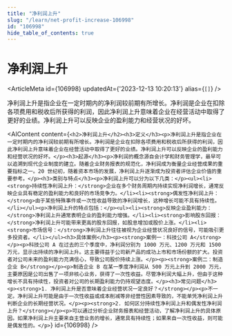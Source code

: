 ```yaml
---
title: "净利润上升"
slug: "/learn/net-profit-increase-106998"
id: "106998"
hide_table_of_contents: true
---
```



# 净利润上升

<ArticleMeta id={106998} updatedAt={'2023-12-13 10:20:13'} alias={`[]`} />
<div className='border-solid border-b border-t-0 my-4 border-[var(--ifm-color-gray-300)]' />

净利润上升是指企业在一定时期内的净利润较前期有所增长。净利润是企业在扣除各项费用和税收后所获得的利润，因此净利润上升意味着企业在经营活动中取得了更好的业绩。净利润上升可以反映企业的盈利能力和经营状况的好坏。

<AIContent content={`<h2>净利润上升</h2><h3>定义</h3><p>净利润上升是指企业在一定时期内的净利润较前期有所增长。净利润是企业在扣除各项费用和税收后所获得的利润，因此净利润上升意味着企业在经营活动中取得了更好的业绩。净利润上升可以反映企业的盈利能力和经营状况的好坏。</p><h3>起源</h3><p>净利润的概念源自会计学和财务管理学，最早可以追溯到现代企业制度的建立。随着企业财务报表的规范化，净利润成为衡量企业经营成果的重要指标之一。20 世纪初，随着资本市场的发展，净利润上升逐渐成为投资者评估企业价值的重要参考。</p><h3>类别与特点</h3><p>净利润上升可以分为以下几类：</p><ul><li><strong>持续性净利润上升：</strong>企业在多个财务周期内持续实现净利润增长，通常反映企业具有稳定的盈利能力和良好的市场竞争力。</li><li><strong>偶发性净利润上升：</strong>由于某些特殊事件或一次性收益导致的净利润增长，这种增长可能不具有持续性。</li></ul><p>净利润上升的特点包括：</p><ul><li><strong>反映企业盈利能力：</strong>净利润上升通常表明企业的盈利能力增强。</li><li><strong>影响股东回报：</strong>净利润上升可能带来更高的股东回报，如股息增加或股价上涨。</li><li><strong>市场信号：</strong>净利润上升往往被视为企业经营状况良好的信号，可能吸引更多投资者。</li></ul><h3>具体案例</h3><p><strong>案例一：科技公司 A</strong></p><p>科技公司 A 在过去的三个季度中，净利润分别为 1000 万元、1200 万元和 1500 万元，显示出持续的净利润上升。这主要得益于公司新产品的成功上市和市场份额的扩大。投资者对公司未来的盈利能力充满信心，导致公司股价持续上涨。</p><p><strong>案例二：制造企业 B</strong></p><p>制造企业 B 在某一季度净利润从 500 万元上升到 2000 万元，主要原因是公司出售了一项非核心业务，获得了一次性收益。尽管净利润大幅上升，但由于这种增长不具有持续性，投资者对公司的长期盈利能力仍持观望态度。</p><h3>常见问题</h3><p><strong>1. 净利润上升是否意味着企业经营状况一定良好？</strong></p><p>不一定。净利润上升可能是由于一次性收益或成本削减等非经营性因素导致的，不能单凭净利润上升判断企业的长期经营状况。</p><p><strong>2. 如何区分持续性净利润上升和偶发性净利润上升？</strong></p><p>可以通过分析企业财务报表和经营活动，了解净利润上升的具体原因。如果净利润上升主要来自主营业务的增长，通常具有持续性；如果来自一次性收益，则可能是偶发性的。</p>`} id={106998} />
